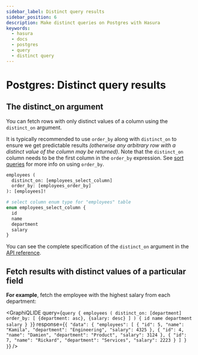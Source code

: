 ```yaml
---
sidebar_label: Distinct query results
sidebar_position: 6
description: Make distinct queries on Postgres with Hasura
keywords:
  - hasura
  - docs
  - postgres
  - query
  - distinct query
---
```



# Postgres: Distinct query results

## The **distinct_on** argument

You can fetch rows with only distinct values of a column using the
`distinct_on` argument.

It is typically recommended to use `order_by` along with `distinct_on`
to ensure we get predictable results *(otherwise any arbitrary row with
a distinct value of the column may be returned)*. Note that the
`distinct_on` column needs to be the first column in the `order_by`
expression. See [sort queries](/graphql/core/databases/postgres/queries/sorting.mdx#pg-sort-query-results) for more info on
using `order_by`.

```graphql
employees (
  distinct_on: [employees_select_column]
  order_by: [employees_order_by]
): [employees]!

# select column enum type for "employees" table
enum employees_select_column {
  id
  name
  department
  salary
}
```

You can see the complete specification of the `distinct_on` argument in
the [API reference](/graphql/core/api-reference/graphql-api/query.mdx#distinctonexp).

## Fetch results with distinct values of a particular field

**For example**, fetch the employee with the highest salary from each
department:

<GraphiQLIDE
  query={`query {
  employees (
    distinct_on: [department]
    order_by: [
      {department: asc},
      {salary: desc}
    ]
  ) {
    id
    name
    department
    salary
  }
}`}
response={`{
 "data": {
   "employees": [
     {
       "id": 5,
       "name": "Kamila",
       "department": "Engineering",
       "salary": 4325
     },
     {
       "id": 4,
       "name": "Damien",
       "department": "Product",
       "salary": 3124
     },
     {
       "id": 7,
       "name": "Rickard",
       "department": "Services",
       "salary": 2223
     }
   ]
 }
}`}
/>
